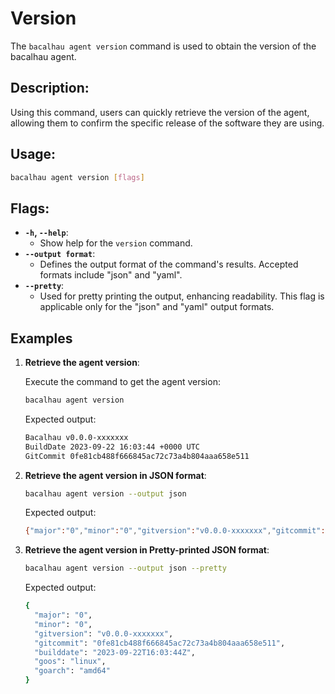 
# Version

The `bacalhau agent version` command is used to obtain the version of the bacalhau agent.

## Description:

Using this command, users can quickly retrieve the version of the agent, allowing them to confirm the specific release of the software they are using.

## Usage:

```bash
bacalhau agent version [flags]
```

## Flags:

- **`-h`, `--help`**:
  - Show help for the `version` command.
- **`--output format`**:
  - Defines the output format of the command's results. Accepted formats include "json" and "yaml".
- **`--pretty`**:
  - Used for pretty printing the output, enhancing readability. This flag is applicable only for the "json" and "yaml" output formats.

<GlobalFlags />

## Examples

1.  **Retrieve the agent version**:

    Execute the command to get the agent version:

    ```bash
    bacalhau agent version
    ```

    Expected output:

    ```bash
    Bacalhau v0.0.0-xxxxxxx
    BuildDate 2023-09-22 16:03:44 +0000 UTC
    GitCommit 0fe81cb488f666845ac72c73a4b804aaa658e511
    ```

2.  **Retrieve the agent version in JSON format**:

    ```bash
    bacalhau agent version --output json
    ```

    Expected output:

    ```bash
    {"major":"0","minor":"0","gitversion":"v0.0.0-xxxxxxx","gitcommit":"0fe81cb488f666845ac72c73a4b804aaa658e511","builddate":"2023-09-22T16:03:44Z","goos":"linux","goarch":"amd64"}
    ```

3.  **Retrieve the agent version in Pretty-printed JSON format**:

    ```bash
    bacalhau agent version --output json --pretty
    ```

    Expected output:

    ```bash
    {
      "major": "0",
      "minor": "0",
      "gitversion": "v0.0.0-xxxxxxx",
      "gitcommit": "0fe81cb488f666845ac72c73a4b804aaa658e511",
      "builddate": "2023-09-22T16:03:44Z",
      "goos": "linux",
      "goarch": "amd64"
    }
    ```
